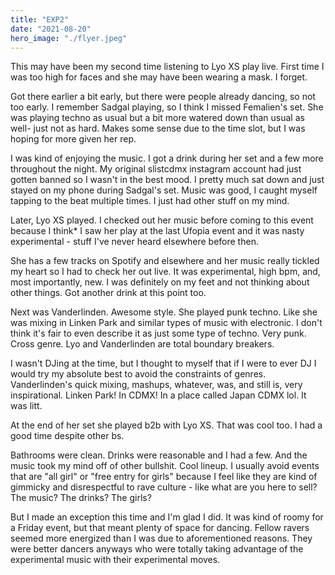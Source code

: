 ```yaml
---
title: "EXP2"
date: "2021-08-20"
hero_image: "./flyer.jpeg"
---
```


This may have been my second time listening to Lyo XS play live. First time I was too high for faces and she may have been wearing a mask. I forget.

Got there earlier a bit early, but there were people already dancing, so not too early. I remember Sadgal playing, so I think I missed Femalien's set. She was playing techno as usual but a bit more watered down than usual as well- just not as hard. Makes some sense due to the time slot, but I was hoping for more given her rep.

I was kind of enjoying the music. I got a drink during her set and a few more throughout the night. My original slistcdmx instagram account had just gotten banned so I wasn't in the best mood. I pretty much sat down and just stayed on my phone during Sadgal's set. Music was good, I caught myself tapping to the beat multiple times. I just had other stuff on my mind.

Later, Lyo XS played. I checked out her music before coming to this event because I think* I saw her play at the last Ufopia event and it was nasty experimental - stuff I've never heard elsewhere before then.

She has a few tracks on Spotify and elsewhere and her music really tickled my heart so I had to check her out live. It was experimental, high bpm, and, most importantly, new. I was definitely on my feet and not thinking about other things. Got another drink at this point too.

Next was Vanderlinden. Awesome style. She played punk techno. Like she was mixing in Linken Park and similar types of music with electronic. I don't think it's fair to even describe it as just some type of techno. Very punk. Cross genre. Lyo and Vanderlinden are total boundary breakers.

I wasn't DJing at the time, but I thought to myself that if I were to ever DJ I would try my absolute best to avoid the constraints of genres. Vanderlinden's quick mixing, mashups, whatever, was, and still is, very inspirational. Linken Park! In CDMX! In a place called Japan CDMX lol. It was litt.

At the end of her set she played b2b with Lyo XS. That was cool too. I had a good time despite other bs.

Bathrooms were clean. Drinks were reasonable and I had a few. And the music took my mind off of other bullshit. Cool lineup. I usually avoid events that are "all girl" or "free entry for girls" because I feel like they are kind of gimmicky and disrespectful to rave culture - like what are you here to sell? The music? The drinks? The girls?

But I made an exception this time and I'm glad I did. It was kind of roomy for a Friday event, but that meant plenty of space for dancing. Fellow ravers seemed more energized than I was due to aforementioned reasons. They were better dancers anyways who were totally taking advantage of the experimental music with their experimental moves.